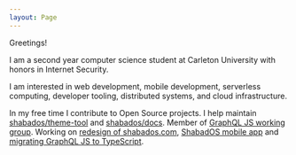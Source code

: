 ```yaml
---
layout: Page
---
```


Greetings!

I am a second year computer science student at Carleton University with honors in Internet Security.

I am interested in web development, mobile development, serverless computing, developer tooling, distributed systems, and cloud infrastructure.

In my free time I contribute to Open Source projects. I help maintain [shabados/theme-tool](https://github.com/shabados/theme-tool#people) and [shabados/docs](https://github.com/shabados/docs#people). Member of [GraphQL JS working group](https://github.com/graphql/graphql-js-wg). Working on [redesign of shabados.com](https://github.com/shabados/website#people), [ShabadOS mobile app](https://github.com/shabados/mobile/graphs/contributors) and [migrating GraphQL JS to TypeScript](https://github.com/graphql/graphql-js/pull/2828).
